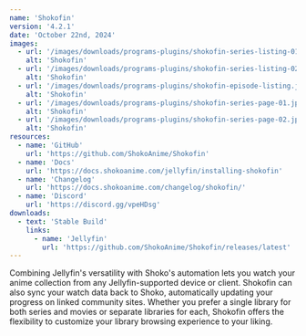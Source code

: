```yaml
---
name: 'Shokofin'
version: '4.2.1'
date: 'October 22nd, 2024'
images:
  - url: '/images/downloads/programs-plugins/shokofin-series-listing-01.jpg'
    alt: 'Shokofin'
  - url: '/images/downloads/programs-plugins/shokofin-series-listing-02.jpg'
    alt: 'Shokofin'
  - url: '/images/downloads/programs-plugins/shokofin-episode-listing.jpg'
    alt: 'Shokofin'
  - url: '/images/downloads/programs-plugins/shokofin-series-page-01.jpg'
    alt: 'Shokofin'
  - url: '/images/downloads/programs-plugins/shokofin-series-page-02.jpg'
    alt: 'Shokofin'
resources:
  - name: 'GitHub'
    url: 'https://github.com/ShokoAnime/Shokofin'
  - name: 'Docs'
    url: 'https://docs.shokoanime.com/jellyfin/installing-shokofin'
  - name: 'Changelog'
    url: 'https://docs.shokoanime.com/changelog/shokofin/'
  - name: 'Discord'
    url: 'https://discord.gg/vpeHDsg'
downloads:
  - text: 'Stable Build'
    links:
      - name: 'Jellyfin'
        url: 'https://github.com/ShokoAnime/Shokofin/releases/latest'
---
```


Combining Jellyfin's versatility with Shoko's automation lets you watch your anime collection from
any Jellyfin-supported device or client. Shokofin can also sync your watch data back to Shoko,
automatically updating your progress on linked community sites. Whether you prefer a single library
for both series and movies or separate libraries for each, Shokofin offers the flexibility to
customize your library browsing experience to your liking.
